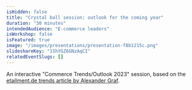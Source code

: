 ```yaml
---
isHidden: false
title: "Crystal ball session: outlook for the coming year"
duration: "30 minutes"
intendedAudience: "E-commerce leaders"
isWorkshop: false
isFeatured: true
image: "/images/presentations/presentation-f8b1215c.png"
slideshareKey: "1ShYGZ6GNzAqCI"
relatedEventSlugs: []
---
```


An interactive "Commerce Trends/Outlook 2023" session, based on the [etailment.de trends article by Alexander Graf](https://etailment.de/news/stories/etailment-expertenrat-risiken-und-chancen-das-sind-die-e-commerce-trends-2023-24244).
